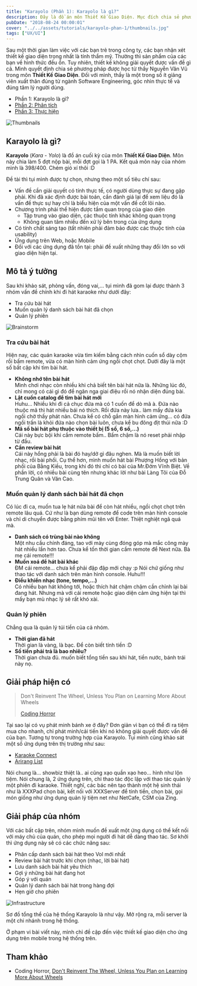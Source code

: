```yaml
---
title: "Karayolo (Phần 1): Karayolo là gì?"
description: Đây là đồ án môn Thiết Kế Giao Diện. Mục đích chia sẻ phương pháp thiết kế sao cho hiệu quả.
pubDate: "2018-08-24 00:00:01"
cover: "../../assets/tutorials/karayolo-phan-1/thumbnails.jpg"
tags: ["UX/UI"]
---
```


Sau một thời gian làm việc với các bạn trẻ trong công ty, các bạn nhận xét thiết kế giao diện trọng nhất là tính thẩm mỹ. Thường thì sản phẩm của các bạn về hình thức đều ổn. Tuy nhiên, thiết kế không giải quyết được vấn đề gì cả. Mình quyết định chia sẻ phương pháp được học từ thầy Nguyễn Văn Vũ trong môn **Thiết Kế Giao Diện**. Đối với mình, thầy là một trong số ít giảng viên xuất thân đúng từ ngành Software Engineering, góc nhìn thực tế và đúng tâm lý người dùng.

- Phần 1: Karayolo là gì?
- [Phần 2: Phân tích](https://vhnam.github.io/tutorials/karayolo-phan-2/)
- [Phần 3: Thực hiện](https://vhnam.github.io/tutorials/karayolo-phan-3/)

![Thumbnails](../../assets/tutorials/karayolo-phan-1/thumbnails.jpg)

## Karayolo là gì?

**Karayolo** (_Kara - Yolo_) là đồ án cuối kỳ của môn **Thiết Kế Giao Diện**. Môn này chia làm 5 đợt nộp bài, mỗi đợt gọi là 1 PA. Kết quả môn này của nhóm mình là 398/400. Chém gió xí thôi :D

Đề tài thì tụi mình được tự chọn, nhưng theo một số tiêu chí sau:

- Vấn đề cần giải quyết có tính thực tế, có người dùng thực sự đang gặp phải. Khi đã xác định được bài toán, cần đánh giá lại để xem liệu đó là vấn đề thực sự hay chỉ là biểu hiện của một vấn đề cốt lõi nào.
- Chương trình phải thể hiện được tầm quan trọng của giao diện
  - Tập trung vào giao diện, các thuộc tính khác không quan trọng
  - Không quan tâm nhiều đến xử lý bên trong của ứng dụng
- Có tính chất sáng tạo (tất nhiên phải đảm bảo được các thuộc tính của usability)
- Ứng dụng trên Web, hoặc Mobile
- Đối với các ứng dụng đã tồn tại: phải đề xuất những thay đổi lớn so với giao diện hiện tại.

## Mô tả ý tưởng

Sau khi khảo sát, phỏng vấn, đóng vai,... tụi mình đã gom lại được thành 3 nhóm vấn đề chính khi đi hát karaoke như dưới đây:

- Tra cứu bài hát
- Muốn quản lý danh sách bài hát đã chọn
- Quản lý phiên

![Brainstorm](../../assets/tutorials/karayolo-phan-1/brainstorm.jpg)

### Tra cứu bài hát

Hiện nay, các quán karaoke vừa tìm kiếm bằng cách nhìn cuốn sổ dày cộm rồi bấm remote, vừa có màn hình cảm ứng ngồi chọt chọt. Dưới đây là một số bất cập khi tìm bài hát.

- **Không nhớ tên bài hát**  
  Mình chơi nhạc còn nhiều khi chả biết tên bài hát nữa là. Những lúc đó, chỉ mong có cái gì đó để ngân nga giai điệu rồi nó nhận diện đúng bài.
- **Lật cuốn catalog để tìm bài hát mới**  
  Huhu... Nhiều khi đi cả chục đứa mà có 1 cuốn để dò mã à. Đứa nào thuộc mã thì hát nhiều bái nó thích. Rồi đứa này lưa.. làm mấy đứa kia ngồi chờ thấy phát nản. Chưa kể có chỗ gắn màn hình cảm ứng... có đứa ngồi trấn là khỏi đứa nào chọn bài luôn, chưa kể bu đông địt thúi nữa :D
- **Mã số bài hát phụ thuộc vào thiết bị (5 số, 6 số,...)**  
  Cái này bực bội khi cầm remote bấm.. Bấm chậm là nó reset phải nhập từ đầu.
- **Cần review bài hát**  
  Cái này hổng phải là bài đó hay/dở gì đâu nghen. Mà là muốn biết lời nhạc, rồi bài phối. Cụ thể hơn, mình muốn hát bài Phượng Hồng với bản phối của Bằng Kiều, trong khi đó thì chỉ có bài của Mr.Đờm Vĩnh Biệt. Về phần lời, có nhiều bài cùng tên nhưng khác lời như bài Làng Tôi của Đỗ Trung Quân và Văn Cao.

### Muốn quản lý danh sách bài hát đã chọn

Có lúc đi ca, muốn tua lẹ hát nửa bài để còn hát nhiều, ngồi chọt chọt trên remote lâu quá. Cứ như là bạn dùng remote để code trên màn hình console và chỉ di chuyển được bằng phím mũi tên với Enter. Thiệt nghiệt ngã quá mà.

- **Danh sách có trùng bài nào không**  
  Một nhu cầu chính đáng, tao với mày cùng đóng góp mà mắc công mày hát nhiều lần hơn tao. Chưa kể tốn thời gian cầm remote để Next nữa. Bà mẹ cái remote!!!
- **Muốn xoá để hát bài khác**  
  ĐM cái remote... chưa kể phải đập đập mới chạy :p Nói chứ giống như thao tác với danh sách trên màn hình console. Huhu!!!
- **Điều khiển nhạc (tone, tempo,...)**  
  Có nhiều bạn hát không tới, hoặc thích hát chậm chậm cần chỉnh lại bài đang hát. Nhưng mà với cái remote hoặc giao diện cảm ứng hiện tại thì mấy bạn mù nhạc lý sẽ rất khó xài.

### Quản lý phiên

Chẳng qua là quản lý túi tiền của cả nhóm.

- **Thời gian đã hát**  
  Thời gian là vàng, là bạc. Để còn biết tính tiền :D
- **Số tiền phải trả là bao nhiêu?**  
  Thời gian chưa đủ. muốn biết tổng tiền sau khi hát, tiền nước, bánh trái này nọ.

## Giải pháp hiện có

> Don't Reinvent The Wheel, Unless You Plan on Learning More About Wheels
>
> [Coding Horror](https://blog.codinghorror.com/dont-reinvent-the-wheel-unless-you-plan-on-learning-more-about-wheels/)

Tại sao lại có vụ phát minh bánh xe ở đây? Đơn giản vì bạn có thể đi ra tiệm mua cho nhanh, chỉ phát minh/cải tiến khi nó không giải quyết được vấn đề của bạn. Tương tự trong trường hợp của Karayolo. Tụi mình cũng khảo sát một số ứng dụng trên thị trường như sau:

- [Karaoke Connect](http://soncamedia.com/sanpham/ung-dung-chon-bai-karaoke-connect/)
- [Arirang List](http://arirang.com.vn/ung-dung/ung-dung-tra-cuu-bai-hat---arirang-list.html)

Nói chung là... showbiz thiệt là.. ai cũng xạo quần xạo heo... hình như lộn tiệm. Nói chung là, 2 ứng dụng trên, chỉ thao tác độc lập với thao tác quản lý một phiên đi karaoke. Thiết nghĩ, các bác nên tạo thành một hệ sinh thái như là XXXPad chọn bài, kết nối với XXXServer để tính tiền, chọn bài, gọi món giống như ứng dụng quản lý tiệm net như NetCafe, CSM của Zing.

## Giải pháp của nhóm

Với các bất cập trên, nhóm mình muốn đề xuất một ứng dụng có thể kết nối với máy chủ của quán, cho phép mọi người đi hát dễ dàng thao tác. Sơ khởi thì ứng dụng này sẽ có các chức năng sau:

- Phân cấp danh sách bài hát theo Vol mới nhất
- Review bài hát trước khi chọn (nhạc, lời bài hát)
- Lưu danh sách bài hát yêu thích
- Gợi ý những bài hát đang hot
- Góp ý với quán
- Quản lý danh sách bài hát trong hàng đợi
- Hẹn giờ cho phiên

![Infrastructure](../../assets/tutorials/karayolo-phan-1/infrastructure.jpg)

Sơ đồ tổng thể của hệ thống Karayolo là như vậy. Mở rộng ra, mỗi server là một chi nhánh trong hệ thống.

Ở phạm vi bài viết này, mình chỉ đề cập đến việc thiết kế giao diện cho ứng dụng trên mobile trong hệ thống trên.

## Tham khảo

- Coding Horror, [Don't Reinvent The Wheel, Unless You Plan on Learning More About Wheels](https://blog.codinghorror.com/dont-reinvent-the-wheel-unless-you-plan-on-learning-more-about-wheels/)
